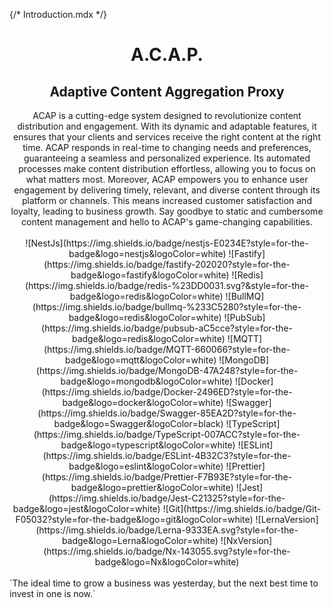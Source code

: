 {/* Introduction.mdx */}


<Meta title="introduction" />

<div align="center">
  <h1>A.C.A.P.</h1>
  <h2>Adaptive Content Aggregation Proxy</h2>
  <span>
    ACAP is a cutting-edge system designed to revolutionize content distribution and engagement. With its dynamic and
    adaptable features, it ensures that your clients and services receive the right content at the right time. ACAP
    responds in real-time to changing needs and preferences, guaranteeing a seamless and personalized experience. Its
    automated processes make content distribution effortless, allowing you to focus on what matters most. Moreover, ACAP
    empowers you to enhance user engagement by delivering timely, relevant, and diverse content through its platform or
    channels. This means increased customer satisfaction and loyalty, leading to business growth. Say goodbye to static
    and cumbersome content management and hello to ACAP's game-changing capabilities.
  </span>
</div>
<br />
<div align="center">
  <span>
    ![NestJs](https://img.shields.io/badge/nestjs-E0234E?style=for-the-badge&logo=nestjs&logoColor=white)
    ![Fastify](https://img.shields.io/badge/fastify-202020?style=for-the-badge&logo=fastify&logoColor=white)
    ![Redis](https://img.shields.io/badge/redis-%23DD0031.svg?&style=for-the-badge&logo=redis&logoColor=white)
    ![BullMQ](https://img.shields.io/badge/bullmq-%233C5280?style=for-the-badge&logo=redis&logoColor=white)
    ![PubSub](https://img.shields.io/badge/pubsub-aC5cce?style=for-the-badge&logo=redis&logoColor=white)
  </span>
  <span>
    ![MQTT](https://img.shields.io/badge/MQTT-660066?style=for-the-badge&logo=mqtt&logoColor=white)
    ![MongoDB](https://img.shields.io/badge/MongoDB-47A248?style=for-the-badge&logo=mongodb&logoColor=white)
    ![Docker](https://img.shields.io/badge/Docker-2496ED?style=for-the-badge&logo=docker&logoColor=white)
    ![Swagger](https://img.shields.io/badge/Swagger-85EA2D?style=for-the-badge&logo=Swagger&logoColor=black)
    ![TypeScript](https://img.shields.io/badge/TypeScript-007ACC?style=for-the-badge&logo=typescript&logoColor=white)
    ![ESLint](https://img.shields.io/badge/ESLint-4B32C3?style=for-the-badge&logo=eslint&logoColor=white)
  </span>
  <span>
    ![Prettier](https://img.shields.io/badge/Prettier-F7B93E?style=for-the-badge&logo=prettier&logoColor=white)
    ![Jest](https://img.shields.io/badge/Jest-C21325?style=for-the-badge&logo=jest&logoColor=white)
    ![Git](https://img.shields.io/badge/Git-F05032?style=for-the-badge&logo=git&logoColor=white)
    ![LernaVersion](https://img.shields.io/badge/Lerna-9333EA.svg?style=for-the-badge&logo=Lerna&logoColor=white)
    ![NxVersion](https://img.shields.io/badge/Nx-143055.svg?style=for-the-badge&logo=Nx&logoColor=white)
  </span>
</div>
<br />
<span align="center">
  `The ideal time to grow a business was yesterday, but the next best time to invest in one is now.`
</span>
